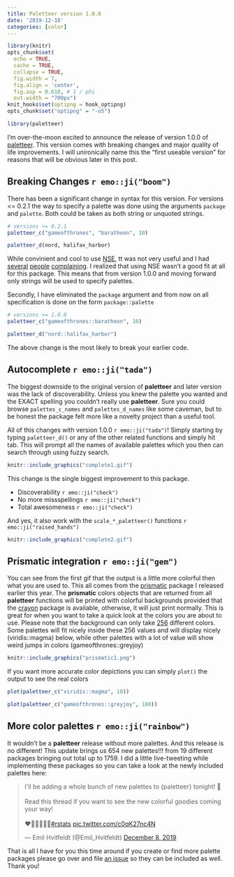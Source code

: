 ```yaml
---
title: Paletteer version 1.0.0
date: '2019-12-18'
categories: [color]
---
```


```r
library(knitr)
opts_chunk$set(
  echo = TRUE,
  cache = TRUE,
  collapse = TRUE,
  fig.width = 7, 
  fig.align = 'center',
  fig.asp = 0.618, # 1 / phi
  out.width = "700px")
knit_hooks$set(optipng = hook_optipng)
opts_chunk$set("optipng" = "-o5")
```

```r
library(paletteer)
```

I'm over-the-moon excited to announce the release of version 1.0.0 of [paletteer](https://github.com/EmilHvitfeldt/paletteer).
This version comes with breaking changes and major quality of life improvements.
I will unironically name this the "first useable version" for reasons that will be obvious later in this post.

## Breaking Changes `r emo::ji("boom")`

There has been a significant change in syntax for this version.
For versions <= 0.2.1 the way to specify a palette was done using the arguments `package` and `palette`.
Both could be taken as both string or unquoted strings.

```r
# versions <= 0.2.1
paletteer_c("gameofthrones", "baratheon", 10)

paletteer_d(nord, halifax_harbor)
```

While convinient and cool to use [NSE](https://edwinth.github.io/blog/nse/), 
tt was not very useful and I had [several](https://github.com/EmilHvitfeldt/paletteer/issues/17) [people](https://github.com/EmilHvitfeldt/paletteer/issues/13) [complaining](https://github.com/EmilHvitfeldt/paletteer/issues/53).
I realized that using NSE wasn't a good fit at all for this package.
This means that from version 1.0.0 and moving forward only strings will be used to specify palettes.

Secondly, I have eliminated the `package` argument and from now on all specification is done on the form `package::palette`

```r
# versions >= 1.0.0
paletteer_c("gameofthrones::baratheon", 10)

paletteer_d("nord::halifax_harbor")
```

The above change is the most likely to break your earlier code.

## Autocomplete `r emo::ji("tada")`

The biggest downside to the original version of **paletteer** and later version was the lack of discoverability.
Unless you knew the palette you wanted and the EXACT spelling you couldn't really use **paletteer**.
Sure you could browse `palettes_c_names` and `palettes_d_names` like some caveman,
but to be honest the package felt more like a novelty project than a useful tool.

All of this changes with version 1.0.0 `r emo::ji("tada")`!
Simply starting by typing `paletteer_d()` or any of the other related functions and simply hit tab.
This will prompt all the names of available palettes which you then can search through using fuzzy search.

```r
knitr::include_graphics("complete1.gif")
```

This change is the single biggest improvement to this package.

- Discoverability `r emo::ji("check")`
- No more missspellings `r emo::ji("check")`
- Total awesomeness `r emo::ji("check")`

And yes, it also work with the `scale_*_paletteer()` functions `r emo::ji("raised_hands")`

```r
knitr::include_graphics("complete2.gif")
```

## Prismatic integration `r emo::ji("gem")`

You can see from the first gif that the output is a little more colorful then what you are used to.
This all comes from the [prismatic](https://github.com/EmilHvitfeldt/prismatic) package I released earlier this year.
The **prismatic** colors objects that are returned from all **paletteer** functions will be printed with colorful backgrounds provided that the [crayon](https://github.com/r-lib/crayon) package is available, otherwise, it will just print normally. 
This is great for when you want to take a quick look at the colors you are about to use.
Please note that the background can only take [256](https://github.com/r-lib/crayon#256-colors) different colors.
Some palettes will fit nicely inside these 256 values and will display nicely (viridis::magma) below, while other palettes with a lot of value will show weird jumps in colors (gameofthrones::greyjoy)

```r
knitr::include_graphics("prismatic1.png")
```

If you want more accurate color depictions you can simply `plot()` the output to see the real colors

```r
plot(paletteer_c("viridis::magma", 10))
```

```r
plot(paletteer_c("gameofthrones::greyjoy", 100))
```

## More color palettes `r emo::ji("rainbow")`

It wouldn't be a **paletteer** release without more palettes.
And this release is no different!
This update brings us 654 new palettes!!! from 19 different packages bringing out total up to 1759.
I did a little live-tweeting while implementing these packages so you can take a look at the newly included palettes here:

<blockquote class="twitter-tweet"><p lang="en" dir="ltr">I&#39;ll be adding a whole bunch of new palettes to {paletteer} tonight! 🌈<br><br>Read this thread if you want to see the new colorful goodies coming your way!<br><br>❤️💙💚🧡💛💜<a href="https://twitter.com/hashtag/rstats?src=hash&amp;ref_src=twsrc%5Etfw">#rstats</a> <a href="https://t.co/c0qK27nc4N">pic.twitter.com/c0qK27nc4N</a></p>&mdash; Emil Hvitfeldt (@Emil_Hvitfeldt) <a href="https://twitter.com/Emil_Hvitfeldt/status/1203508809269800962?ref_src=twsrc%5Etfw">December 8, 2019</a></blockquote> <script async src="https://platform.twitter.com/widgets.js" charset="utf-8"></script>

That is all I have for you this time around if you create or find more palette packages please go over and file [an issue](https://github.com/EmilHvitfeldt/paletteer/issues) so they can be included as well. 
Thank you!
